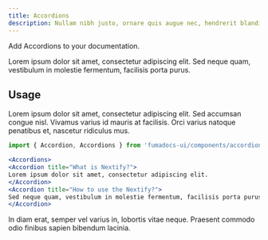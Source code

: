 ```yaml
---
title: Accordions
description: Nullam nibh justo, ornare quis augue nec, hendrerit blandit mi. In hac habitasse platea dictumst.
---
```



Add Accordions to your documentation.


<Accordions>
<Accordion title="What is Nextify?">
Lorem ipsum dolor sit amet, consectetur adipiscing elit.
</Accordion>
<Accordion title="How to use the Nextify?">
Sed neque quam, vestibulum in molestie fermentum, facilisis porta purus.
</Accordion>

</Accordions>

## Usage
Lorem ipsum dolor sit amet, consectetur adipiscing elit. Sed accumsan congue nisl. Vivamus varius id mauris at facilisis. Orci varius natoque penatibus et, nascetur ridiculus mus. 

```jsx title="Accordion"
import { Accordion, Accordions } from 'fumadocs-ui/components/accordion';

<Accordions>
<Accordion title="What is Nextify?">
Lorem ipsum dolor sit amet, consectetur adipiscing elit.
</Accordion>
<Accordion title="How to use the Nextify?">
Sed neque quam, vestibulum in molestie fermentum, facilisis porta purus.
</Accordion>
```

In diam erat, semper vel varius in, lobortis vitae neque. Praesent commodo odio finibus sapien bibendum lacinia.



